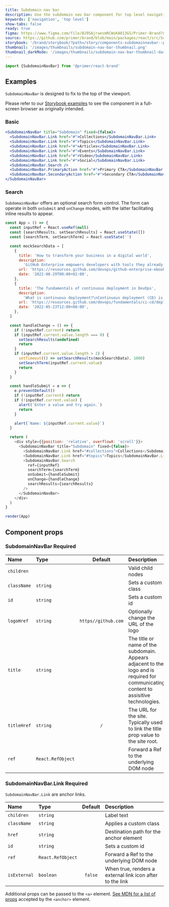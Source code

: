 ```yaml
---
title: Subdomain nav bar
description: Use the subdomain nav bar component for top level navigation for subdomain sites.
keywords: ['navigation', 'top level']
show-tabs: false
ready: true
figma: https://www.figma.com/file/BJ95AjraesmRCWsKA013GS/Primer-Brand?node-id=1024%3A32796
source: https://github.com/primer/brand/blob/main/packages/react/src/SubdomainNavBar/SubdomainNavBar.tsx
storybook: '/brand/storybook/?path=/story/components-subdomainnavbar--playground'
thumbnail: '/images/thumbnails/subdomain-nav-bar-thumbnail.png'
thumbnail_darkMode: '/images/thumbnails/subdomain-nav-bar-thumbnail-dark.png'
---
```



```js
import {SubdomainNavBar} from '@primer/react-brand'
```

## Examples

<Note>

`SubdomainNavBar` is designed to fix to the top of the viewport.

Please refer to our [Storybook examples](https://primer.style/brand/storybook/?path=/story/components-subdomainnavbar--playground) to see the component in a full-screen browser as originally intended.

</Note>

### Basic

```jsx live
<SubdomainNavBar title="Subdomain" fixed={false}>
  <SubdomainNavBar.Link href="#">Collections</SubdomainNavBar.Link>
  <SubdomainNavBar.Link href="#">Topics</SubdomainNavBar.Link>
  <SubdomainNavBar.Link href="#">Articles</SubdomainNavBar.Link>
  <SubdomainNavBar.Link href="#">Events</SubdomainNavBar.Link>
  <SubdomainNavBar.Link href="#">Video</SubdomainNavBar.Link>
  <SubdomainNavBar.Link href="#">Social</SubdomainNavBar.Link>
  <SubdomainNavBar.Search />
  <SubdomainNavBar.PrimaryAction href="#">Primary CTA</SubdomainNavBar.PrimaryAction>
  <SubdomainNavBar.SecondaryAction href="#">Secondary CTA</SubdomainNavBar.SecondaryAction>
</SubdomainNavBar>
```

### Search

`SubdomainNavBar` offers an optional search form control. The form can operate in both `onSubmit` and `onChange` modes, with the latter facilitating inline results to appear.

```javascript live noinline
const App = () => {
  const inputRef = React.useRef(null)
  const [searchResults, setSearchResults] = React.useState([])
  const [searchTerm, setSearchTerm] = React.useState('')

  const mockSearchData = [
    {
      title: 'How to transform your business in a digital world',
      description:
        'GitHub Enterprise empowers developers with tools they already know and love, accelerates high-quality software development and secure delivery, and enhances the speed and power of innovation.\n',
      url: 'https://resources.github.com/devops/github-enterprise-ebook',
      date: '2022-08-29T00:00+02:00',
    },
    {
      title: 'The fundamentals of continuous deployment in DevOps',
      description:
        'What is continuous deployment?\nContinuous deployment (CD) is an automated software release practice where code changes are deployed to different stages as they pass predefined tests. The goal of CD is to facilitate faster releases by using automation to help remove the need for human intervention as much as possible during the deployment process.',
      url: 'https://resources.github.com/devops/fundamentals/ci-cd/deployment',
      date: '2022-05-23T12:00+00:00',
    },
  ]

  const handleChange = () => {
    if (!inputRef.current) return
    if (inputRef.current.value.length === 0) {
      setSearchResults(undefined)
      return
    }
    if (inputRef.current.value.length > 2) {
      setTimeout(() => setSearchResults(mockSearchData), 1000)
      setSearchTerm(inputRef.current.value)
      return
    }
  }

  const handleSubmit = e => {
    e.preventDefault()
    if (!inputRef.current) return
    if (!inputRef.current.value) {
      alert(`Enter a value and try again.`)
      return
    }

    alert(`Name: ${inputRef.current.value}`)
  }

  return (
    <div style={{position: 'relative', overflowX: 'scroll'}}>
      <SubdomainNavBar title="Subdomain" fixed={false}>
        <SubdomainNavBar.Link href="#collections">Collections</SubdomainNavBar.Link>
        <SubdomainNavBar.Link href="#topics">Topics</SubdomainNavBar.Link>
        <SubdomainNavBar.Search
          ref={inputRef}
          searchTerm={searchTerm}
          onSubmit={handleSubmit}
          onChange={handleChange}
          searchResults={searchResults}
        />
      </SubdomainNavBar>
    </div>
  )
}

render(App)
```

## Component props

### SubdomainNavBar <Label>Required</Label>

| Name        | Type                            |       Default       | Description                                                                                                                            |
| :---------- | :------------------------------ | :-----------------: | :------------------------------------------------------------------------------------------------------------------------------------- |
| `children`  | <SubdomainNavBarChildrenProp /> |                     | Valid child nodes                                                                                                                      |
| `className` | `string`                        |                     | Sets a custom class                                                                                                                    |
| `id`        | `string`                        |                     | Sets a custom id                                                                                                                       |
| `logoHref`  | `string`                        | `https//github.com` | Optionally change the URL of the logo                                                                                                  |
| `title`     | `string`                        |                     | The title or name of the subdomain. Appears adjacent to the logo and is required for communicating content to assisitive technologies. |
| `titleHref` | `string`                        |         `/`         | The URL for the site. Typically used to link the title prop value to the site root.                                                    |
| `ref`       | `React.RefObject`               |                     | Forward a Ref to the underlying DOM node                                                                                               |

<h3 id="SubdomainNavBar-link">
  SubdomainNavBar.Link <Label>Required</Label>
</h3>

`SubdomainNavBar.Link` are anchor links.

| Name         | Type              | Default | Description                                               |
| :----------- | :---------------- | :-----: | :-------------------------------------------------------- |
| `children`   | `string`          |         | Label text                                                |
| `className`  | `string`          |         | Applies a custom class                                    |
| `href`       | `string`          |         | Destination path for the anchor element                   |
| `id`         | `string`          |         | Sets a custom id                                          |
| `ref`        | `React.RefObject` |         | Forward a Ref to the underlying DOM node                  |
| `isExternal` | `boolean`         | `false` | When true, renders a external link icon after to the link |

Additional props can be passed to the `<a>` element. [See MDN for a list of props](https://developer.mozilla.org/en-US/docs/Web/HTML/Element/a#attributes) accepted by the `<anchor>` element.
